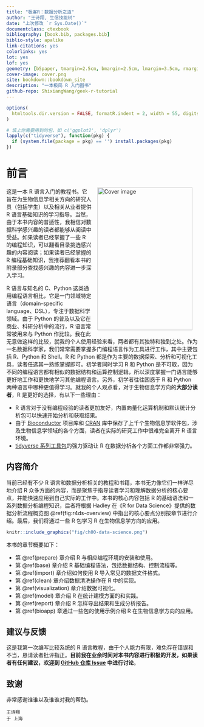 ```yaml
--- 
title: "极客R：数据分析之道"
author: "王诗翔, 生信技能树"
date: "上次修改 `r Sys.Date()`"
documentclass: ctexbook
bibliography: [book.bib, packages.bib]
biblio-style: apalike
link-citations: yes
colorlinks: yes
lot: yes
lof: yes
geometry: [b5paper, tmargin=2.5cm, bmargin=2.5cm, lmargin=3.5cm, rmargin=2.5cm]
cover-image: cover.png
site: bookdown::bookdown_site
description: "一本极简 R 入门图书"
github-repo: ShixiangWang/geek-r-tutorial
---
```


```r
options(
  htmltools.dir.version = FALSE, formatR.indent = 2, width = 55, digits = 4
)

# 填上你需要用到的包，如 c('ggplot2', 'dplyr')
lapply(c("tidyverse"), function(pkg) {
  if (system.file(package = pkg) == '') install.packages(pkg)
})
```

# 前言 {-}

<img src="cover.png" width="250" height="375" alt="Cover image" align="right" style="margin: 0 1em 0 1em" />

这是一本 R 语言入门的教程书。它旨在为生物信息学相关方向的研究人员（包括学生）以及相关从业者提供 R 语言基础知识的学习指导。当然，由于本书内容的普适性，我相信对数据科学感兴趣的读者都能够从阅读中受益。如果读者已经掌握了一些 R 的编程知识，可以翻看目录挑选感兴趣的内容阅读；如果读者已经掌握的 R 编程基础知识，我推荐翻看本书的附录部分查找感兴趣的内容进一步深入学习。

R 语言与知名的 C、Python 这类通用编程语言相比，它是一门领域特定语言（domain-specific language、DSL），专注于数据科学领域。由于 Python 的普及以及它在商业、科研分析中的流行，R 语言常常被用来与 Python 作比较。我在此无意做这样的比较，就我的个人使用经验来看，两者都有其独特和独到之处。作为一名数据科学家，我们常常需要掌握多门编程语言作为工具进行工作，其中主要包括 R、Python 和 Shell。R 和 Python 都是作为主要的数据探索、分析和可视化工具，读者任选其一熟练掌握即可。初学者同时学习 R 和 Python 是不可取，因为不同的编程语言都有相似的数据结构和运算控制逻辑，所以深度掌握一门语言能够更好地工作和更快地学习其他编程语言。另外，初学者往往困惑于 R 和 Python 两种语言中哪种更值得学习。就我的个人观点看，对于生物信息学方向的**大部分读者**，R 是更好的选择，有以下一些理由：

- R 语言对于没有编程经验的读者更加友好，内置向量化运算机制和默认统计分析包可以快速开始分析和获取结果。
- 由于 [Bioconductor](https://www.bioconductor.org/) 项目库和 [CRAN](https://cran.r-project.org/) 库中保存了上千个生物信息学软件包，涉及生物信息学领域的各个方面，读者在实际的研究工作中很难完全离开 R 语言环境。
- [tidyverse 系列工具包](https://github.com/tidyverse/)的强力驱动让 R 在数据分析各个方面工作都非常强力。

## 内容简介 {-}

当前已经有不少 R 语言和数据分析相关的教程和书籍，本书无力像它们一样详尽地介绍 R 众多方面的内容，而是聚焦于指导读者学习和理解数据分析的核心要点，并能快速应用到自己实际的工作中。本书的核心内容包括 R 的基础语法和一系列数据分析编程知识，后者将根据 Hadley 在《R for Data Science》提供的数据分析流程概览图 \@ref(fig:r4ds-overview) 中指出的核心要点分别按章节进行介绍。最后，我们将通过一些 R 包学习 R 在生物信息学方向的应用。

```r
knitr::include_graphics("fig/ch00-data-science.png")
```

本书的章节概要如下：

- 第 \@ref(prepare) 章介绍 R 与相应编程环境的安装和使用。
- 第 \@ref(base) 章介绍 R 基础编程语法，包括数据结构、控制流程等。
- 第 \@ref(import) 章介绍如何使用 R 导入常见的数据文件格式。
- 第 \@ref(clean) 章介绍数据清洗操作在 R 中的实现。
- 第 \@ref(visualization) 章介绍数据可视化。
- 第 \@ref(model) 章介绍 R 在统计建模方面的和实践。
- 第 \@ref(report) 章介绍 R 怎样导出结果和生成分析报告。
- 第 \@ref(bioapp) 章通过一些包的使用示例介绍 R 在生物信息学方向的应用。


## 建议与反馈 {-}

这是我第一次编写比较系统的 R 语言教程，由于个人能力有限，难免存在错误和不当，恳请读者批评指正。**目前我在业余时间对本书内容进行积极的开发，如果读者有任何建议，欢迎到 [GitHub 仓库 Issue](https://github.com/ShixiangWang/geek-r-tutorial/issues) 中进行讨论**。

## 致谢 {-}

非常感谢谁谁以及谁谁对我的帮助。

```block2
王诗翔  
于 上海
```


